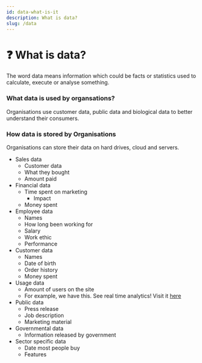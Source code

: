 ```yaml
---
id: data-what-is-it
description: What is data?
slug: /data
---
```


# ❓ What is data?


The word data means information which could be facts or statistics used to calculate, execute or analyse something. 

### What data is used by organsations?

Organisations use customer data, public data and biological data to better understand their consumers. 

### How data is stored by Organisations

Organisations can store their data on hard drives, cloud and servers. 

- Sales data
    - Customer data
    - What they bought
    - Amount paid
- Financial data
    - Time spent on marketing
        - Impact
    - Money spent
- Employee data
    - Names
    - How long been working for
    - Salary
    - Work ethic
    - Performance
- Customer data
    - Names
    - Date of birth
    - Order history
    - Money spent
- Usage data
    - Amount of users on the site
    - For example, we have this. See real time analytics! Visit it [here](https://analytics.notes.nayanpatel.net/share/NmRzIAly/Digital%20Support%20Notes "pageRef")
- Public data
    - Press release
    - Job description
    - Marketing material
- Governmental data
    - Information released by government
- Sector specific data
    - Date most people buy
    - Features